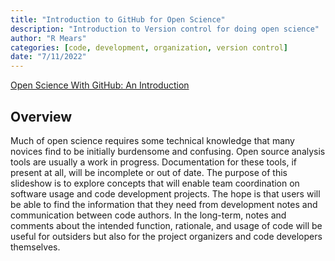 ```yaml
---
title: "Introduction to GitHub for Open Science"
description: "Introduction to Version control for doing open science"
author: "R Mears"
categories: [code, development, organization, version control]
date: "7/11/2022"
---
```


[Open Science With GitHub: An Introduction](https://csea-lab.github.io/github-collaboration-slides/git-collab-slides.html#/title-slide)

## Overview
Much of open science requires some technical knowledge that many novices find to be initially burdensome and confusing. Open source analysis tools are usually a work in progress.  Documentation for these tools, if present at all, will be incomplete or out of date. The purpose of this slideshow is to explore concepts that will enable team coordination on software usage and code development projects. The hope is that users will be able to find the information that they need from development notes and communication between code authors. In the long-term, notes and comments about the intended function, rationale, and usage of code will be useful for outsiders but also for the project organizers and code developers themselves. 

